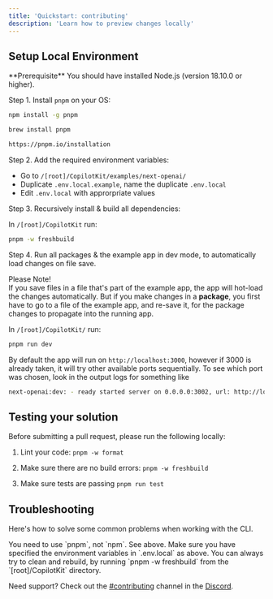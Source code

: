 ```yaml
---
title: 'Quickstart: contributing'
description: 'Learn how to preview changes locally'
---
```


## Setup Local Environment

<Info>
  **Prerequisite** You should have installed Node.js (version 18.10.0 or
  higher).
</Info>

Step 1. Install `pnpm` on your OS:

<CodeGroup>

```bash npm
npm install -g pnpm
```

```bash brew
brew install pnpm
```

```l other
https://pnpm.io/installation
```

</CodeGroup>



Step 2. Add the required environment variables:

- Go to `/[root]/CopilotKit/examples/next-openai/` 
- Duplicate `.env.local.example`, name the duplicate `.env.local`
- Edit `.env.local` with approrpriate values


Step 3. Recursively install & build all dependencies:

In `/[root]/CopilotKit` run:
```bash
pnpm -w freshbuild
```

Step 4. Run all packages & the example app in dev mode, to automatically load changes on file save.

Please Note!\
If you save files in a file that's part of the example app, the app will hot-load the changes automatically.
But if you make changes in a **package**, you first have to go to a file of the example app, and re-save it,
for the package changes to propagate into the running app.

In `/[root]/CopilotKit/` run:
```bash
pnpm run dev
```

By default the app will run on `http://localhost:3000`, however if 3000 is already taken, it will try other available ports sequentially.
To see which port was chosen, look in the output logs for something like

```bash
next-openai:dev: - ready started server on 0.0.0.0:3002, url: http://localhost:3002
```

## Testing your solution
Before submitting a pull request, please run the following locally:

1. Lint your code:
`pnpm -w format`

2. Make sure there are no build errors:
`pnpm -w freshbuild`

3. Make sure tests are passing
`pnpm run test`

## Troubleshooting

Here's how to solve some common problems when working with the CLI.

<AccordionGroup>
  <Accordion title="npm is giving errors">
    You need to use `pnpm`, not `npm`. See above.
  </Accordion>
  <Accordion title="Unclear build error">
Make sure you have specified the environment variables in `.env.local` as above.
  </Accordion>
  <Accordion title="Package changes not taking affect in example app">
    You can always try to clean and rebuild, by running `pnpm -w freshbuild` from the `[root]/CopilotKit` directory.
  </Accordion>
</AccordionGroup>

Need support? Check out the [#contributing](https://discord.gg/6dffbvGU3D) channel in the [Discord](https://discord.gg/6dffbvGU3D).
